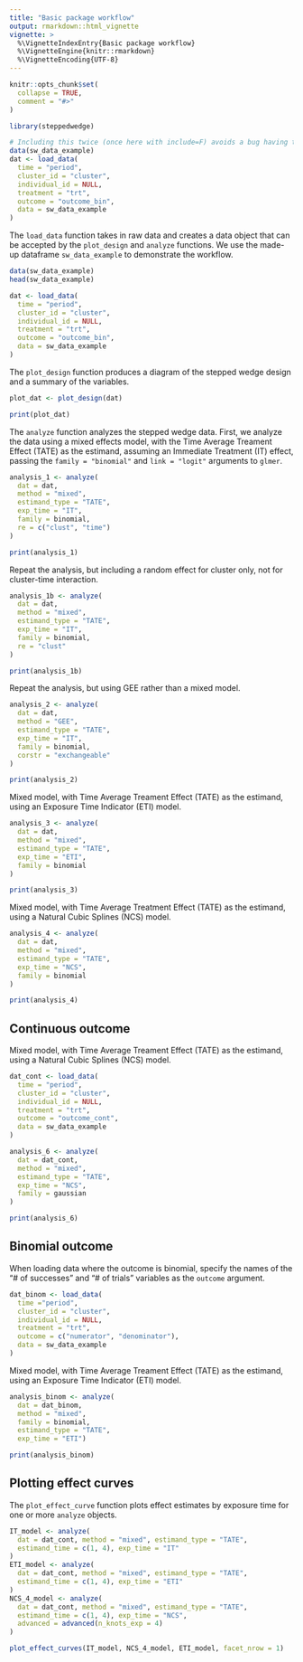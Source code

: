 ```yaml
---
title: "Basic package workflow"
output: rmarkdown::html_vignette
vignette: >
  %\VignetteIndexEntry{Basic package workflow}
  %\VignetteEngine{knitr::rmarkdown}
  %\VignetteEncoding{UTF-8}
---
```


```r
knitr::opts_chunk$set(
  collapse = TRUE,
  comment = "#>"
)
```

```r
library(steppedwedge)
```

```r
# Including this twice (once here with include=F) avoids a bug having to do with dplyr and pkgdown
data(sw_data_example)
dat <- load_data(
  time = "period",
  cluster_id = "cluster",
  individual_id = NULL,
  treatment = "trt",
  outcome = "outcome_bin",
  data = sw_data_example
)
```

The `load_data` function takes in raw data and creates a data object that can be accepted by the `plot_design` and `analyze` functions. We use the made-up dataframe `sw_data_example` to demonstrate the workflow.

```r
data(sw_data_example)
head(sw_data_example)

dat <- load_data(
  time = "period",
  cluster_id = "cluster",
  individual_id = NULL,
  treatment = "trt",
  outcome = "outcome_bin",
  data = sw_data_example
)
```


The `plot_design` function produces a diagram of the stepped wedge design and a summary of the variables.

```r
plot_dat <- plot_design(dat)

print(plot_dat)
```


The `analyze` function analyzes the stepped wedge data. First, we analyze the data using a mixed effects model, with the Time Average Treament Effect (TATE) as the estimand, assuming an Immediate Treatment (IT) effect, passing the `family = "binomial"` and `link = "logit"` arguments to `glmer`. 

```r
analysis_1 <- analyze(
  dat = dat,
  method = "mixed",
  estimand_type = "TATE", 
  exp_time = "IT",
  family = binomial,
  re = c("clust", "time")
)

print(analysis_1)
```

Repeat the analysis, but including a random effect for cluster only, not for cluster-time interaction.

```r
analysis_1b <- analyze(
  dat = dat,
  method = "mixed",
  estimand_type = "TATE", 
  exp_time = "IT",
  family = binomial,
  re = "clust"
)

print(analysis_1b)
```


Repeat the analysis, but using GEE rather than a mixed model.

```r
analysis_2 <- analyze(
  dat = dat,
  method = "GEE",
  estimand_type = "TATE", 
  exp_time = "IT",
  family = binomial,
  corstr = "exchangeable"
)

print(analysis_2)
```


Mixed model, with Time Average Treament Effect (TATE) as the estimand, using an Exposure Time Indicator (ETI) model.

```r
analysis_3 <- analyze(
  dat = dat,
  method = "mixed",
  estimand_type = "TATE", 
  exp_time = "ETI",
  family = binomial
)

print(analysis_3)
```


Mixed model, with Time Average Treatment Effect (TATE) as the estimand, using a Natural Cubic Splines (NCS) model.

```r
analysis_4 <- analyze(
  dat = dat,
  method = "mixed",
  estimand_type = "TATE", 
  exp_time = "NCS",
  family = binomial
)

print(analysis_4)
```


## Continuous outcome

Mixed model, with Time Average Treament Effect (TATE) as the estimand, using a Natural Cubic Splines (NCS) model.

```r

dat_cont <- load_data(
  time = "period",
  cluster_id = "cluster",
  individual_id = NULL,
  treatment = "trt",
  outcome = "outcome_cont",
  data = sw_data_example
)

analysis_6 <- analyze(
  dat = dat_cont,
  method = "mixed",
  estimand_type = "TATE", 
  exp_time = "NCS",
  family = gaussian
)

print(analysis_6)
```

## Binomial outcome

When loading data where the outcome is binomial, specify the names of the "# of successes" and "# of trials" variables as the `outcome` argument.

```r

dat_binom <- load_data(
  time ="period",
  cluster_id = "cluster",
  individual_id = NULL,
  treatment = "trt",
  outcome = c("numerator", "denominator"),
  data = sw_data_example
)

```


Mixed model, with Time Average Treament Effect (TATE) as the estimand, using an Exposure Time Indicator (ETI) model.

```r

analysis_binom <- analyze(
  dat = dat_binom,
  method = "mixed",
  family = binomial,
  estimand_type = "TATE", 
  exp_time = "ETI")

print(analysis_binom)

```


## Plotting effect curves

The `plot_effect_curve` function plots effect estimates by exposure time for one or more `analyze` objects. 

```r

IT_model <- analyze(
  dat = dat_cont, method = "mixed", estimand_type = "TATE",
  estimand_time = c(1, 4), exp_time = "IT"
)
ETI_model <- analyze(
  dat = dat_cont, method = "mixed", estimand_type = "TATE", 
  estimand_time = c(1, 4), exp_time = "ETI"
)
NCS_4_model <- analyze(
  dat = dat_cont, method = "mixed", estimand_type = "TATE",
  estimand_time = c(1, 4), exp_time = "NCS", 
  advanced = advanced(n_knots_exp = 4)
)

plot_effect_curves(IT_model, NCS_4_model, ETI_model, facet_nrow = 1)


```
